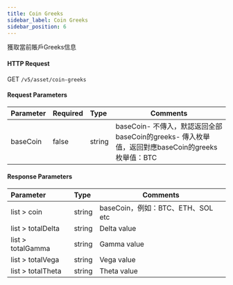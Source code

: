 ```yaml
---
title: Coin Greeks
sidebar_label: Coin Greeks
sidebar_position: 6
---
```

獲取當前賬戶Greeks信息

#### HTTP Request
GET `/v5/asset/coin-greeks`

#### Request Parameters
| Parameter | Required | Type | Comments|
|:----- |:-------|:-----|------ |
|baseCoin |false |string |baseCoin- 不傳入，默認返回全部baseCoin的greeks- 傳入枚舉值，返回對應baseCoin的greeks 枚舉值：BTC|

#### Response Parameters
| Parameter | Type | Comments|
|:----- |:-----|----- |
|list > coin |string |baseCoin，例如：BTC、ETH、SOL etc|
|list > totalDelta |string |Delta value|
|list > totalGamma |string |Gamma value|
|list > totalVega |string |Vega value
|list > totalTheta |string |Theta value